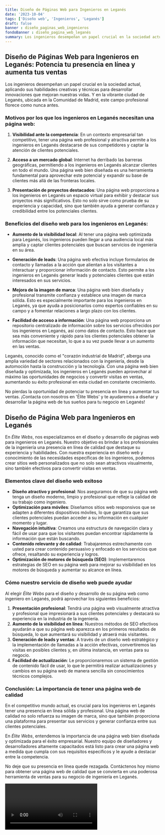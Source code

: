 ```yaml
---
title: Diseño de Páginas Web para Ingenieros en Leganés
date: '2023-10-04'
tags: ['Diseño web', 'Ingenieros', 'Leganés']
draft: false
banner : diseño_paginas_web_ingenieros
fondoBanner : diseño_pagina_web_leganés
summary: Los ingenieros desempeñan un papel crucial en la sociedad actual, aplicando sus habilidades creativas y técnicas para desarrollar innovaciones que mejoran nuestras vidas. Y en la vibrante ciudad de Leganés, ubicada en la Comunidad de Madrid, este campo profesional florece como nunca antes. 
---
```


## Diseño de Páginas Web para Ingenieros en Leganés: Potencia tu presencia en línea y aumenta tus ventas

Los ingenieros desempeñan un papel crucial en la sociedad actual, aplicando sus habilidades creativas y técnicas para desarrollar innovaciones que mejoran nuestras vidas. Y en la vibrante ciudad de Leganés, ubicada en la Comunidad de Madrid, este campo profesional florece como nunca antes. 

### Motivos por los que los ingenieros en Leganés necesitan una página web:

1. **Visibilidad ante la competencia**: En un contexto empresarial tan competitivo, tener una página web profesional y atractiva permite a los ingenieros en Leganés destacarse de sus competidores y captar la atención de clientes potenciales.

2. **Acceso a un mercado global**: Internet ha derribado las barreras geográficas, permitiendo a los ingenieros en Leganés alcanzar clientes en todo el mundo. Una página web bien diseñada es una herramienta fundamental para aprovechar este potencial y expandir su base de clientes más allá de las fronteras locales.

3. **Presentación de proyectos destacados**: Una página web proporciona a los ingenieros en Leganés un espacio virtual para exhibir y destacar sus proyectos más significativos. Esto no solo sirve como prueba de su experiencia y capacidad, sino que también ayuda a generar confianza y credibilidad entre los potenciales clientes.

### Beneficios del diseño web para los ingenieros en Leganés:

- **Aumento de la visibilidad local**: Al tener una página web optimizada para Leganés, los ingenieros pueden llegar a una audiencia local más amplia y captar clientes potenciales que buscan servicios de ingeniería en su área.

- **Generación de leads**: Una página web efectiva incluye formularios de contacto y llamadas a la acción que alientan a los visitantes a interactuar y proporcionar información de contacto. Esto permite a los ingenieros en Leganés generar leads y potenciales clientes que están interesados en sus servicios.

- **Mejora de la imagen de marca**: Una página web bien diseñada y profesional transmite confianza y establece una imagen de marca sólida. Esto es especialmente importante para los ingenieros en Leganés, ya que ayuda a posicionarlos como expertos confiables en su campo y a fomentar relaciones a largo plazo con los clientes.

- **Facilidad de acceso a información**: Una página web proporciona un repositorio centralizado de información sobre los servicios ofrecidos por los ingenieros en Leganés, así como datos de contacto. Esto hace que sea más conveniente y rápido para los clientes potenciales obtener la información que necesitan, lo que a su vez puede llevar a un aumento en las ventas.

Leganés, conocido como el "corazón industrial de Madrid", alberga una amplia variedad de sectores relacionados con la ingeniería, desde la automoción hasta la construcción y la tecnología. Con una página web bien diseñada y optimizada, los ingenieros en Leganés pueden aprovechar al máximo las oportunidades de negocios y convertir visitas en ventas, aumentando su éxito profesional en esta ciudad en constante crecimiento.

No pierdas la oportunidad de potenciar tu presencia en línea y aumentar tus ventas. ¡Contacta con nosotros en 'Élite Webs' y te ayudaremos a diseñar y desarrollar la página web de tus sueños para tu negocio en Leganés!

<GifSeo />

<Cta />

## Diseño de Página Web para Ingenieros en Leganés

En *Élite Webs*, nos especializamos en el diseño y desarrollo de páginas web para ingenieros en Leganés. Nuestro objetivo es brindar a los profesionales de la ingeniería una presencia en línea de calidad que destaque su experiencia y habilidades. Con nuestra experiencia en diseño web y conocimiento de las necesidades específicas de los ingenieros, podemos crear sitios web personalizados que no solo sean atractivos visualmente, sino también efectivos para convertir visitas en ventas.

### Elementos clave del diseño web exitoso

- **Diseño atractivo y profesional**: Nos aseguramos de que su página web tenga un diseño moderno, limpio y profesional que refleje la calidad de su trabajo como ingeniero.
- **Optimización para móviles**: Diseñamos sitios web responsivos que se adapten a diferentes dispositivos móviles, lo que garantiza que sus clientes potenciales puedan acceder a su información en cualquier momento y lugar.
- **Navegación intuitiva**: Creamos una estructura de navegación clara y fácil de usar para que los visitantes puedan encontrar rápidamente la información que están buscando.
- **Contenido relevante y de calidad**: Trabajaremos estrechamente con usted para crear contenido persuasivo y enfocado en los servicios que ofrece, resaltando su experiencia y logros.
- **Optimización de motores de búsqueda (SEO)**: Implementaremos estrategias de SEO en su página web para mejorar su visibilidad en los motores de búsqueda y aumentar su alcance en línea.

### Cómo nuestro servicio de diseño web puede ayudar

Al elegir *Élite Webs* para el diseño y desarrollo de su página web como ingeniero en Leganés, podrá aprovechar los siguientes beneficios:

1. **Presentación profesional**: Tendrá una página web visualmente atractiva y profesional que impresionará a sus clientes potenciales y destacará su experiencia en la industria de la ingeniería.
2. **Aumento de la visibilidad en línea**: Nuestros métodos de SEO efectivos ayudarán a que su página web aparezca en los primeros resultados de búsqueda, lo que aumentará su visibilidad y atraerá más visitantes.
3. **Generación de leads y ventas**: A través de un diseño web estratégico y la implementación de llamadas a la acción efectivas, convertiremos las visitas en posibles clientes y, en última instancia, en ventas para su negocio.
4. **Facilidad de actualización**: Le proporcionaremos un sistema de gestión de contenido fácil de usar, lo que le permitirá realizar actualizaciones y cambios en su página web de manera sencilla sin conocimientos técnicos complejos.

### Conclusión: La importancia de tener una página web de calidad

En el competitivo mundo actual, es crucial para los ingenieros en Leganés tener una presencia en línea sólida y profesional. Una página web de calidad no solo refuerza su imagen de marca, sino que también proporciona una plataforma para presentar sus servicios y generar confianza entre sus clientes potenciales.

En *Élite Webs*, entendemos la importancia de una página web bien diseñada y optimizada para el éxito empresarial. Nuestro equipo de diseñadores y desarrolladores altamente capacitados está listo para crear una página web a medida que cumpla con sus requisitos específicos y le ayude a destacar entre la competencia.

No deje que su presencia en línea quede rezagada. Contáctenos hoy mismo para obtener una página web de calidad que se convierta en una poderosa herramienta de ventas para su negocio de ingeniería en Leganés.

<Video />

<CtaBot job='Ingenieros' city='Leganés'/>

<Gmaps query='Leganés+españa+maps' />